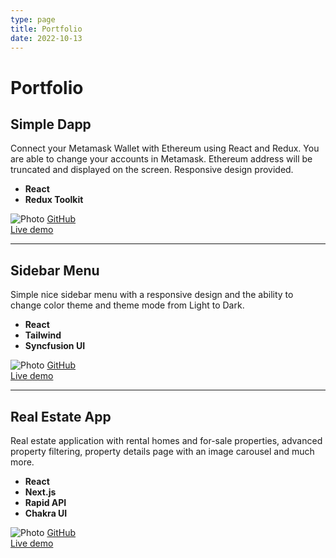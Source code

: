 ```yaml
---
type: page
title: Portfolio
date: 2022-10-13
---
```


# Portfolio

## Simple Dapp

Connect your Metamask Wallet with Ethereum using React and Redux. You are able to change your accounts in Metamask.
Ethereum address will be truncated and displayed on the screen. Responsive design provided.

 
* **React**
* **Redux Toolkit**

<Image
  src="/images/metamask.png"
  alt="Photo"
  width={889}
  height={500}
  priority
  className="next-image"
/>
[GitHub ](https://github.com/AndreyPashinsky/dapp-front-with-metamask-auth)  
[Live demo ](sfxdx-task.vercel.app)  

---

## Sidebar Menu

Simple nice sidebar menu with a responsive design and the ability to change 
color theme and theme mode from Light to Dark. 
* **React**
* **Tailwind**
* **Syncfusion UI**


<Image
  src="/images/sidebarMenuLight.png"
  alt="Photo"
  width={889}
  height={500}
  priority
  className="next-image"
/>
[GitHub ](https://github.com/AndreyPashinsky/dashboard)  
[Live demo ](https://sidebarmenu.vercel.app/)  

---

## Real Estate App

Real estate application with rental homes and for-sale properties,
advanced property filtering, property details page with an image carousel and much more.
* **React**
* **Next.js**
* **Rapid API**
* **Chakra UI**


<Image
  src="/images/realEstateApp.png"
  alt="Photo"
  width={889}
  height={500}
  priority
  className="next-image"
/>
[GitHub ](https://github.com/AndreyPashinsky/real-estate)  
[Live demo](https://real-estate-app-navy.vercel.app/)
